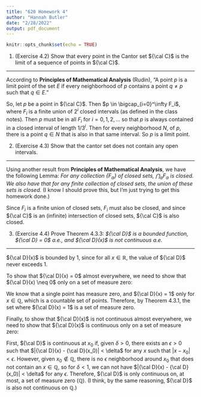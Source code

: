 ```yaml
---
title: "620 Homework 4"
author: "Hannah Butler"
date: "2/28/2022"
output: pdf_document
---
```


```r
knitr::opts_chunk$set(echo = TRUE)
```

1. (Exercise 4.2) Show that every point in the Cantor set ${\cal C}$ is the limit of a sequence of points in ${\cal C}$. 

***

According to **Principles of Mathematical Analysis** (Rudin), "A point $p$ is a limit point of the set $E$ if every neighborhood of $p$ contains a point $q\neq p$ such that $q\in E$."

So, let $p$ be a point in ${\cal C}$. Then $p \in \bigcap_{i=0}^\infty F_i$, where $F_i$ is a finite union of $2^i$ closed intervals (as defined in the class notes). Then $p$ must be in all $F_i$ for $i = 0, 1, 2, \dots$ so that $p$ is always contained in a closed interval of length $1/3^i$. Then for every neighborhood $N$, of $p$, there is a point $q \in N$ that is also in that same interval. So $p$ is a limit point. 

2. (Exercise 4.3) Show that the cantor set does not contain any open intervals. 

***

Using another result from **Principles of Mathematical Analysis**, we have the following Lemma: *For any collection $\{F_\alpha\}$ of closed sets, $\bigcap_\alpha F_\alpha$ is closed. We also have that for any finite collection of closed sets, the union of these sets is closed.* 
(I know I should prove this, but I'm just trying to get this homework done.)

Since $F_i$ is a finite union of closed sets, $F_i$ must also be closed, and since ${\cal C}$ is an (infinite) intersection of closed sets, ${\cal C}$ is also closed.

3. (Exercise 4.4) Prove Theorem 4.3.3: *${\cal D}$ is a bounded function, ${\cal D} = 0$ a.e., and ${\cal D}(x)$ is not continuous a.e.*

***

${\cal D}(x)$ is bounded by 1, since for all $x \in \mathbb{R}$, the value of ${\cal D}$ never exceeds 1.

To show that ${\cal D}(x) = 0$ almost everywhere, we need to show that ${\cal D}(x) \neq 0$ only on a set of measure zero: 

We know that a single point has measure zero, and ${\cal D}(x) = 1$ only for $x \in \mathbb{Q}$, which is a countable set of points. Therefore, by Theorem 4.3.1, the set where ${\cal D}(x) = 1$ is a set of measure zero.

Finally, to show that ${\cal D}(x)$ is not continuous almost everywhere, we need to show that ${\cal D}(x)$ is continuous only on a set of measure zero:

First, ${\cal D}$ is continuous at $x_0$ if, given $\delta > 0$, there exists an $\epsilon > 0$ such that $|{\cal D}(x) - {\cal D}(x_0)| < \delta$ for any $x$ such that $|x - x_0| < \epsilon$. However, given $x_0 \notin \mathbb{Q}$, there is no $\epsilon$ neighborhood around $x_0$ that does not contain an $x \in \mathbb{Q}$, so for $\delta < 1$, we can not have $|{\cal D}(x) - {\cal D}(x_0)| < \delta$ for any $\epsilon$. Therefore, ${\cal D}$ is only continuous on, at most, a set of measure zero ($\mathbb{Q}$). (I think, by the same reasoning, ${\cal D}$ is also not continuous on $\mathbb{Q}$.)